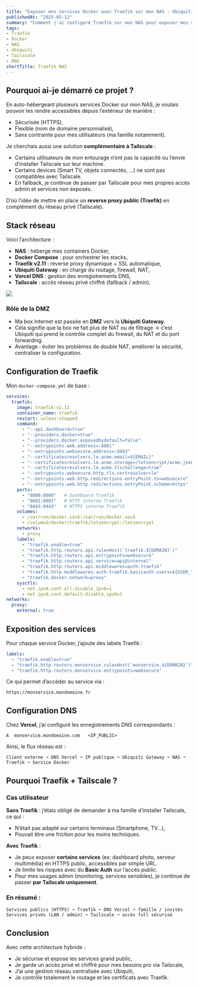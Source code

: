 ```yaml
---
title: "Exposer mes services Docker avec Traefik sur mon NAS : Ubiquiti, DNS et fallback Tailscale"
publishedAt: "2025-05-12"
summary: "Comment j'ai configuré Traefik sur mon NAS pour exposer mes services Docker, avec fallback Tailscale et gestion DNS externe."
tags:
- Traefik
- Docker
- NAS
- Ubiquiti
- Tailscale
- DNS
shortTitle: Traefik NAS
---
```


## Pourquoi ai-je démarré ce projet ?

En auto-hébergeant plusieurs services Docker sur mon NAS, je voulais pouvoir les rendre accessibles depuis l’extérieur de manière :

* Sécurisée (HTTPS),
* Flexible (nom de domaine personnalisé),
* Sans contrainte pour mes utilisateurs (ma famille notamment).

Je cherchais aussi une solution **complémentaire à Tailscale** :

* Certains utilisateurs de mon entourage n’ont pas la capacité ou l’envie d’installer Tailscale sur leur machine.
* Certains devices (Smart TV, objets connectés, ...) ne sont pas compatibles avec Tailscale.
* En fallback, je continue de passer par Tailscale pour mes propres accès admin et services non exposés.

D’où l’idée de mettre en place un **reverse proxy public (Traefik)** en complément du réseau privé (Tailscale).

## Stack réseau

Voici l’architecture :

* **NAS** : héberge mes containers Docker,
* **Docker Compose** : pour orchestrer les stacks,
* **Traefik v2.11** : reverse proxy dynamique + SSL automatique,
* **Ubiquiti Gateway** : en charge du routage, firewall, NAT,
* **Vercel DNS** : gestion des enregistrements DNS,
* **Tailscale** : accès réseau privé chiffré (fallback / admin).

<Image
width={600}
height={400}
src="/blog/reverse-proxy/network.svg"
/>

### Rôle de la DMZ

* Ma box Internet est passée en **DMZ** vers la **Ubiquiti Gateway**.
* Cela signifie que la box ne fait plus de NAT ou de filtrage → c’est Ubiquiti qui prend le contrôle complet du firewall, du NAT et du port forwarding.
* Avantage : éviter les problèmes de double NAT, améliorer la sécurité, centraliser la configuration.

## Configuration de Traefik

Mon `docker-compose.yml` de base :

```yaml
services:
  traefik:
    image: traefik:v2.11
    container_name: traefik
    restart: unless-stopped
    command:
      - "--api.dashboard=true"
      - "--providers.docker=true"
      - "--providers.docker.exposedbydefault=false"
      - "--entrypoints.web.address=:8081"
      - "--entrypoints.websecure.address=:8443"
      - "--certificatesresolvers.le.acme.email=${EMAIL}"
      - "--certificatesresolvers.le.acme.storage=/letsencrypt/acme.json"
      - "--certificatesresolvers.le.acme.tlschallenge=true"
      - "--entrypoints.websecure.http.tls.certresolver=le"
      - "--entrypoints.web.http.redirections.entryPoint.to=websecure"
      - "--entrypoints.web.http.redirections.entryPoint.scheme=https"
    ports:
      - "8880:8080"   # Dashboard Traefik
      - "8081:8081"   # HTTP interne Traefik
      - "8443:8443"   # HTTPS interne Traefik
    volumes:
      - /var/run/docker.sock:/var/run/docker.sock
      - /volume2/docker/traefik/letsencrypt:/letsencrypt
    networks:
      - proxy
    labels:
      - "traefik.enable=true"
      - "traefik.http.routers.api.rule=Host(`traefik.${DOMAIN}`)"
      - "traefik.http.routers.api.entrypoints=websecure"
      - "traefik.http.routers.api.service=api@internal"
      - "traefik.http.routers.api.middlewares=auth-traefik"
      - "traefik.http.middlewares.auth-traefik.basicauth.users=${USER_TRAEFIK}:${HASHED_PASSWORD}"
      - "traefik.docker.network=proxy"
    sysctls:
      - net.ipv6.conf.all.disable_ipv6=1
      - net.ipv6.conf.default.disable_ipv6=1
networks:
  proxy:
    external: true
```

## Exposition des services

Pour chaque service Docker, j’ajoute des labels Traefik :

```yaml
labels:
  - "traefik.enable=true"
  - "traefik.http.routers.monservice.rule=Host(`monservice.${DOMAIN}`)"
  - "traefik.http.routers.monservice.entrypoints=websecure"
```

Ce qui permet d’accéder au service via :

```text
https://monservice.mondomaine.fr
```

## Configuration DNS

Chez **Vercel**, j’ai configuré les enregistrements DNS correspondants :

```text
A  monservice.mondomaine.com   <IP_PUBLIC>
```

Ainsi, le flux réseau est :

```text
Client externe ➞ DNS Vercel ➞ IP publique ➞ Ubiquiti Gateway ➞ NAS ➞ Traefik ➞ Service Docker
```

## Pourquoi Traefik + Tailscale ?

### Cas utilisateur

**Sans Traefik** : j’étais obligé de demander à ma famille d’installer Tailscale, ce qui :

* N’était pas adapté sur certains terminaux (Smartphone, TV...),
* Pouvait être une friction pour les moins techniques.

**Avec Traefik** :

* Je peux exposer **certains services** (ex: dashboard photo, serveur multimédia) en HTTPS public, accessibles par simple URL.
* Je limite les risques avec du **Basic Auth** sur l’accès public.
* Pour mes usages admin (monitoring, services sensibles), je continue de passer **par Tailscale uniquement**.

### En résumé :

```text
Services publics (HTTPS) ➞ Traefik ➞ DNS Vercel ➞ famille / invités
Services privés (LAN / admin) ➞ Tailscale ➞ accès full sécurisé
```

## Conclusion

Avec cette architecture hybride :

* Je sécurise et expose les services grand public,
* Je garde un accès privé et chiffré pour mes besoins pro via Tailscale,
* J’ai une gestion réseau centralisée avec Ubiquiti,
* Je contrôle totalement le routage et les certificats avec Traefik.